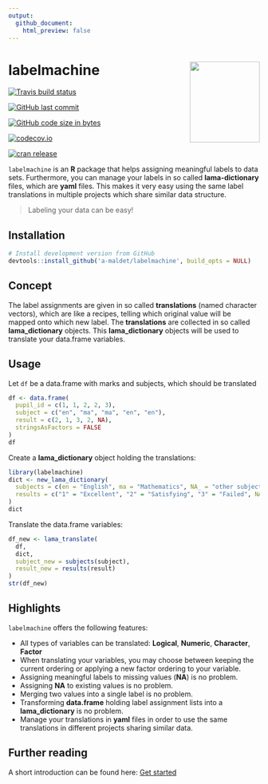 ```yaml
---
output:
  github_document:
    html_preview: false
---
```

# labelmachine <img src="man/figures/logo.png" align="right" alt="" width=140 height=162 />

<!-- badges: start -->
[![Travis build status](https://travis-ci.org/a-maldet/labelmachine.svg?branch=master)](https://travis-ci.org/a-maldet/labelmachine)

[![GitHub last commit](https://img.shields.io/github/last-commit/a-maldet/labelmachine.svg?logo=github)](https://github.com/a-maldet/labelmachine/commits/master)

[![GitHub code size in bytes](https://img.shields.io/github/languages/code-size/a-maldet/labelmachine.svg?logo=github)](https://github.com/a-maldet/labelmachine)

[![codecov.io](https://codecov.io/github/a-maldet/labelmachine/coverage.svg?branch=master)](https://codecov.io/github/a-maldet/labelmachine?branch=master)

[![cran release](https://www.r-pkg.org/badges/version-last-release/labelmachine)](https://www.r-pkg.org/badges/version-last-release/labelmachine)

<!-- badges: end -->

`labelmachine` is an **R** package that helps assigning meaningful
labels to data sets.
Furthermore, you can manage your labels
in so called **lama-dictionary** files, which are **yaml** files.
This makes it very easy using the same label translations in multiple
projects which share similar data structure.

> Labeling your data can be easy!

## Installation

```r
# Install development version from GitHub
devtools::install_github('a-maldet/labelmachine', build_opts = NULL)
```

## Concept

The label assignments are given in so called **translations** (named character vectors),
which are like a recipes, telling which original value will be mapped onto which new label.
The **translations** are collected in so called **lama_dictionary** objects.
This **lama_dictionary** objects will be used to translate your data.frame variables.

## Usage

Let `df` be a data.frame with marks and subjects, which should be translated
```r
df <- data.frame(
  pupil_id = c(1, 1, 2, 2, 3),
  subject = c("en", "ma", "ma", "en", "en"),
  result = c(2, 1, 3, 2, NA),
  stringsAsFactors = FALSE
)
df
```

Create a **lama_dictionary** object holding the translations:
```r
library(labelmachine)
dict <- new_lama_dictionary(
  subjects = c(en = "English", ma = "Mathematics", NA_ = "other subjects"),
  results = c("1" = "Excellent", "2" = "Satisfying", "3" = "Failed", NA_ = "Missed")
)
dict
```

Translate the data.frame variables:
```r
df_new <- lama_translate(
  df,
  dict,
  subject_new = subjects(subject),
  result_new = results(result)
)
str(df_new)
```

## Highlights

`labelmachine` offers the following features:

* All types of variables can be translated: **Logical**, **Numeric**, **Character**, **Factor**
* When translating your variables, you may choose between keeping the current ordering or applying a new factor ordering to your variable.
* Assigning meaningful labels to missing values (**NA**) is no problem.
* Assigning **NA** to existing values is no problem.
* Merging two values into a single label is no problem.
* Transforming **data.frame** holding label assignment lists into a **lama_dictionary** is no problem.
* Manage your translations in **yaml** files in order to use the same translations
  in different projects sharing similar data.

## Further reading

A short introduction can be found here: [Get started] 

[Get started]: https://a-maldet.github.io/labelmachine/articles/labelmachine.html

